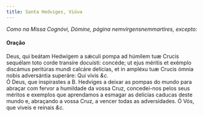 ```yaml
---
title: Santa Hedviges, Viúva
---
```


<em>Como na Missa Cognóvi, Dómine, página nemvirgensnemmartires, excepto:</em>

<h4 class="text-center">Oração</h4>
<div class="grid grid-cols-2 gap-5">
  <div class="col-6 dropcaps text-justify">
    Deus, qui beátam Hedwígem a sǽculi pompa ad húmilem tuæ Crucis sequélam toto
    corde transíre docuísti: concéde; ut ejus méritis et exémplo discámus
    peritúras mundi calcáre delícias, et in ampléxu tuæ Crucis ómnia nobis
    adversántia superáre: Qui vivis <em>&c.</em>
  </div>
  <div class="col-6 dropcaps text-justify">
    Ó Deus, que inspirastes a B. Hedviges a deixar as pompas do mundo para
    abraçar com fervor a humildade da vossa Cruz, concedei-nos pelos seus
    méritos e exemplos que aprendamos a esmagar as delícias caducas deste mundo
    e, abraçando a vossa Cruz, a vencer todas as adversidades. Ó Vós, que viveis
    e reinais <em>&c.</em>
  </div>
</div>
